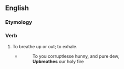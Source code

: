 ==English==

===Etymology===
{{prefix|en|up|breathe}}

===Verb===
{{en-verb}}

# {{lb|en|obsolete}} To breathe up or out; to exhale.
#* {{RQ:Marston Sophonisba}}
#*:To you corruptlesse hunny, and pure dew, <br>'''Upbreathes''' our holy fire